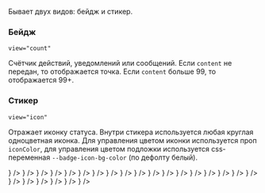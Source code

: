 


Бывает двух видов: бейдж и стикер.

### Бейдж

`view="count"`

Счётчик действий, уведомлений или сообщений. Если `content` не передан, то отображается точка.
Если `content` больше 99, то отображается 99+.

<Preview>
    <Container>
        <Row>
            <Col>
                <Badge view='count' />
            </Col>
            <Col>
                <Badge view='count' content={1} />
            </Col>
            <Col>
                <Badge view='count' content={100} />
            </Col>
        </Row>
    </Container>
</Preview>

### Стикер
`view="icon"`

Отражает иконку статуса. Внутри стикера используется любая круглая одноцветная иконка.
Для управления цветом иконки используется проп `iconColor`, для управления цветом подложки используется css-переменная
`--badge-icon-bg-color` (по дефолту белый).

<Preview>
    <Container>
        <Row style={{margin: 0, padding: 12}}>
            <Col>
                <Badge view='icon' iconColor='positive' content={<CheckmarkOnCircleMIcon/>} />
            </Col>
            <Col>
                <Badge view='icon' iconColor='attention' content={<AlertCircleMIcon/>} />
            </Col>
            <Col>
                <Badge view='icon' iconColor='negative' content={<AlertCircleMIcon/>} />
            </Col>
            <Col>
                <Badge view='icon' iconColor='negative' content={<CrossCircleMIcon/>} />
            </Col>
            <Col>
                <Badge view='icon' iconColor='negative' content={<StopCircleMIcon/>} />
            </Col>
            <Col>
                <Badge view='icon' iconColor='secondary' content={<InformationCircleMIcon/>} />
            </Col>
            <Col>
                <Badge view='icon' iconColor='secondary' content={<ClockMIcon/>} />
            </Col>
            <Col>
                <Badge view='icon' iconColor='secondary' content={<CrossCircleMIcon/>} />
            </Col>
        </Row>
        <Row style={{margin: 0, padding: 12, backgroundColor: '#DBDEE1'}}>
            <Col>
                <Badge view='icon' iconColor='positive' content={<CheckmarkOnCircleMIcon/>} />
            </Col>
            <Col>
                <Badge view='icon' iconColor='attention' content={<AlertCircleMIcon/>} />
            </Col>
            <Col>
                <Badge view='icon' iconColor='negative' content={<AlertCircleMIcon/>} />
            </Col>
            <Col>
                <Badge view='icon' iconColor='negative' content={<CrossCircleMIcon/>} />
            </Col>
            <Col>
                <Badge view='icon' iconColor='negative' content={<StopCircleMIcon/>} />
            </Col>
            <Col>
                <Badge view='icon' iconColor='secondary' content={<InformationCircleMIcon/>} />
            </Col>
            <Col>
                <Badge view='icon' iconColor='secondary' content={<ClockMIcon/>} />
            </Col>
            <Col>
                <Badge view='icon' iconColor='secondary' content={<CrossCircleMIcon/>} />
            </Col>
        </Row>
        <Row style={{margin: 0, padding: 12, paddingTop: 0, backgroundColor: '#DBDEE1'}}>
            <Col>
                <Badge view='icon' visibleIconOutline={true} iconColor='positive' content={<CheckmarkOnCircleMIcon/>} />
            </Col>
            <Col>
                <Badge view='icon' visibleIconOutline={true} iconColor='attention' content={<AlertCircleMIcon/>} />
            </Col>
            <Col>
                <Badge view='icon' visibleIconOutline={true} iconColor='negative' content={<AlertCircleMIcon/>} />
            </Col>
            <Col>
                <Badge view='icon' visibleIconOutline={true} iconColor='negative' content={<CrossCircleMIcon/>} />
            </Col>
            <Col>
                <Badge view='icon' visibleIconOutline={true} iconColor='negative' content={<StopCircleMIcon/>} />
            </Col>
            <Col>
                <Badge view='icon' visibleIconOutline={true} iconColor='secondary' content={<InformationCircleMIcon/>} />
            </Col>
            <Col>
                <Badge view='icon' visibleIconOutline={true} iconColor='secondary' content={<ClockMIcon/>} />
            </Col>
            <Col>
                <Badge view='icon' visibleIconOutline={true} iconColor='secondary' content={<CrossCircleMIcon/>} />
            </Col>
        </Row>
    </Container>
</Preview>
